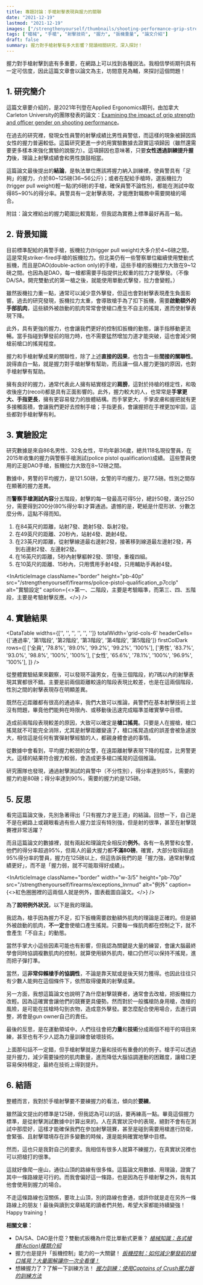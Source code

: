 ```yaml
---
title: 專題討論：手槍射擊表現與握力的關聯
date: "2021-12-19"
lastmod: "2021-12-19"
images: ["/strengthenyourself/thumbnails/shooting-performance-grip-strength_k9oqdi"]
tags: ["槍械", "手槍", "射擊技術", "握力", "扳機重量", "論文介紹"]
draft: false
summary: 握力對手槍射擊有多大影響？閱讀相關研究，深入探討！
---
```


握力對手槍射擊到底有多重要，在網路上可以找到各種説法。我相信學術期刊具有一定可信度，因此這篇文章會以論文為主，坊間意見為輔，來探討這個問題！

<InArticleImage
  src="/strengthenyourself/thumbnails/shooting-performance-grip-strength_k9oqdi"
  alt="文章封面圖片" 
/>

<TOCInline toc={props.toc} exclude="" toHeading={3} />


## 1. 研究簡介

這篇文章要介紹的，是2021年刊登在Applied Ergonomics期刊，由加拿大Carleton University的團隊發表的論文：[Examining the impact of grip strength and officer gender on shooting performance](https://www.sciencedirect.com/science/article/abs/pii/S0003687021001836)。

在過去的研究裡，發現女性員警的射擊成績比男性員警低，而這樣的現象被歸因爲女性的握力普遍較低。這篇研究更進一步的用實驗數據去證實這項歸因（雖然還需要更多樣本來強化實驗的說服力）。這項歸因也意味著，只要**女性透過訓練提升握力**後，理論上射擊成績會和男性旗鼓相當。

這篇論文最後提出的**結論**，是執法單位應該將握力納入訓練裡，使員警具有「足夠」的握力，介於80~125磅(36~56公斤)；或者在配給手槍時，選扳機拉力(trigger pull weight)輕一點(約6磅)的手槍，確保員警不論性別，都能在測試中取得85~90%的得分率。員警具有一定射擊表現，才能應對職務中需要開槍的場合。

<SmallText isParagraph>附註：論文裡給出的握力範圍比較寬鬆，但我認為實務上標準最好再高一點。</SmallText>

## 2. 背景知識

目前標準配給的員警手槍，扳機拉力(trigger pull weight)大多介於4~6磅之間，這是常見striker-fired手槍的扳機拉力。但北美仍有一些警察單位繼續使用雙動式扳機，而且是DAO(double-action only)的手槍，這些手槍的扳機拉力大致在9~12磅之間。也因為是DAO，每一槍都需要手指提供比較重的拉力才能擊發。（不像DA/SA，開完雙動式的第一槍之後，就能使用單動式擊發，拉力會變輕。）

雖然扳機拉力重一點，通常可以減少意外擊發，但這也會對射擊表現產生負面影響。過去的研究發現，扳機拉力太重，會導致槍手為了扣下扳機，需要**啟動額外的手部肌肉**，這些額外被啟動的肌肉常常會使槍口產生不自主的搖晃，進而使射擊表現下降。

此外，具有更強的握力，也會讓我們更好的控制扣扳機的動態，讓手指移動更流暢。當手指碰到擊發前的阻力時，也不需要猛然增加力道才能突破，這也會減少開槍前槍口的搖晃程度。

握力和手槍射擊成果的關聯性，除了上述**直接的因果**，也包含一些**間接的關聯性**。說得直白一點，就是握力對手槍射擊有幫助，而且讓一個人握力更強的原因，也對手槍射擊有幫助。

擁有良好的握力，通常代表此人擁有結實穩定的**肩膀**，這對於持槍的穩定性，和吸收後座力(recoil)都是具有正面影響的。此外，握力較大的人，也常常是**手掌更大、手指更長**，擁有更容易發力的肢體結構。而手掌更大，手掌皮膚和握把就有更多接觸面積，會讓我們更好去控制手槍；手指更長，會讓握把在手裡更加牢固，這些都對手槍射擊有利。


## 3. 實驗設定

研究數據是來自86名男性、32名女性，平均年齡36歲，總共118名現役警員，在2015年收集的握力與警察手槍測試(police pistol qualification)成績。
這些警員使用的正是DAO手槍，扳機拉力大致在8~12磅之間。

數據中，男警的平均握力，是121.50磅，女警的平均握力，是77.5磅。性別之間存在顯著的握力差異。

而**警察手槍測試內容**分五階段，射擊的每一發最高可得5分，總計50發，滿分250分，需要得到200分(80%得分率)才算通過。遺憾的是，靶紙是什麼形狀、分數怎麼分佈，這點不得而知。

1. 在84英尺的距離，站射7發、跪射5發、臥射2發。
2. 在49英尺的距離、20秒內，站射4發、跪射4發。
3. 在23英尺的距離，從射擊線道最右邊射2發，接著移到線道最左邊射2發，再到右邊射2發、左邊射2發。
4. 在16英尺的距離，5秒內射擊軀幹2發、頭1發，重複四組。
5. 在10英尺的距離、15秒內，只用慣用手射4發，只用輔助手再射4發。

<InArticleImage
  className="border"
  height="pb-40p"
  src="/strengthenyourself/firearms/police-pistol-qualification_p7cclp"
  alt="實驗設定"
  caption={<>第一、二階段，主要是考驗瞄準，而第三、四、五階段，主要是考驗射擊反應。</>}
/>

## 4. 實驗結果


<DataTable
  widths={['', '', '', '', '', '']} 
  totalWidth='grid-cols-6'
  headerCells={['通過率', '第1階段', '第2階段', '第3階段', '第4階段', '第5階段']}
  firstColDark
  rows={[
    ['全員', '78.8%', '89.0%', '99.2%', '99.2%', '100%'],
    ['男性', '83.7%', '93.0%', '98.8%', '100%', '100%'],
    ['女性', '65.6%', '78.1%', '100%', '96.9%', '100%'],
  ]}
/>


從整體實驗結果來觀察，可以發現不論男女，在後三個階段，約7碼以內的射擊表現其實都很不錯。主要是前兩個距離較遠的階段表現比較差，也是在這兩個階段，性別之間的射擊表現存在明顯差異。

既然在近距離都有很高的通過率，我們大致可以推論，員警們在基本射擊技術上並沒有問題，畢竟他們能夠在時限內、或移動後迅速完成瞄準並確實擊中目標。

造成前兩階段表現較差的原因，大致可以確定是**槍口搖晃**。只要是人在握槍，槍口搖晃就不可能完全消除，尤其是射擊距離變遠了，槍口搖晃造成的誤差會被急遽放大，相信這是任何有實彈射擊經驗的人，都親身體會過的事情。

從數據中會看到，平均握力較弱的女警，在遠距離射擊表現下降的程度，比男警更大。這樣的結果符合握力較弱，會造成更多槍口搖晃的這個推論。

研究團隊也發現，通過射擊測試的員警中（不分性別），得分率達到85%，需要的握力約是80磅；得分率達到90%，需要的握力約是125磅。

## 5. 反思

看完這篇論文後，先別急著得出「只有握力才是王道」的結論。回想一下，自己是不是在網路上或親眼看過有些人握力並沒有特別強，但是射的很準，甚至在射擊競賽裡非常活躍？

而且這篇論文的數據裡，就有兩起和理論完全相反的**例外**。各有一名男警和女警，他們的得分率超過95%，但兩人的最大握力都**不滿80磅**。確實，大部分取得超過95%得分率的警員，握力在125磅以上，但這告訴我們的是「握力強，通常射擊成績更好」，而不是「握力弱，就不可能取得好成績」。

<InArticleImage
  className="border"
  width="w-3/5"
  height="pb-70p"
  src="/strengthenyourself/firearms/exceptions_lnrnud"
  alt="例外"
  caption={<>紅色圈圈裡的這兩個人就是例外，圖表截圖自論文。</>}
/>


為了**說明例外狀況**，以下是我的理論。

我認為，槍手因為握力不足，扣下扳機需要啟動額外肌肉的理論是正確的。但是額外被啟動的肌肉，**不一定**會使槍口產生搖晃。只要每一條肌肉都在控制之下，就不會產生「不自主」的動態。

當然手掌大小這些因素可能也有影響，但我認為關鍵是大量的練習，會讓大腦最終學會同時協調複數肌肉的控制，就算使用額外肌肉，槍口仍然可以保持不搖晃，進而把子彈打準。

當然，這**非常仰賴槍手的協調性**，不論是靠天賦或是後天努力獲得。也因此往往只有少數人能夠在這個條件下，依然取得優異的射擊成果。


另一方面，我想這篇論文也說明了為什麼射擊競賽者，通常會去改槍，把扳機拉力改輕。因為這確實會讓他們的競賽更具優勢。然而對於一般攜槍防身用槍，改槍的風險，是可能在拔槍時勾到衣物，造成意外擊發。要怎麼配合使用場合，去進行調整，將會是gun owner自己的責任。


最後的反思，是在運動領域中，人們往往會把**力量**和**技術**分成兩個不相干的項目來練，甚至也有不少人認為力量訓練會破壞技術。

上面那句話不一定錯，但手槍射擊就是力量和技術有重疊的的例子。槍手可以透過提升握力，減少需要操控的肌肉數量，進而降低大腦協調運動的困難度，讓槍口更容易保持穩定，最終在技術上得到提升。

## 6. 結語

整體而言，我對於手槍射擊要不要練握力的看法，傾向於**要練**。

雖然論文提出的標準是125磅，但我認為可以的話，要再練高一點。畢竟這個握力標準，是從射擊測試數據中計算出來的。人在真實狀況中的表現，絕對不會有在測試中那麼好，這樣才能確保我們在參加射擊競賽，甚至是碰到需要用槍進行防衛，會緊張、且射擊環境存在許多變數的時候，還是能夠確實地擊中目標。

然而，這也只是我對自己的要求。我相信有很多人就算不練握力，在真實狀況裡也可以把槍打的很準。

這就好像爬一座山，通往山頂的路線有很多條。這篇論文用數據、用理論，證實了其中一條路線是可行的。而我會偏好這一條路，也是因為在手槍射擊之外，我有其他會使用到握力的場合。

不走這條路線也沒關係，要攻上山頂，別的路線也會通，或許你就是走在另外一條路線上的朋友！最後與讀到文章結尾的讀者們共勉，希望大家都能持續變強！Happy training！

**相關文章：**
- DA/SA、DAO是什麼？雙動式扳機為什麼比單動式更重？ *[槍械知識：各式槍機(Action)種類介紹](/blogs/firearm-action-types#single-action%E3%80%81double-action)*
- 握力也是提升「扳機控制」能力的一大關鍵！ *[扳機控制：如何減少擊發前的槍口搖晃？大量圖解讓你一次全看懂！](/blogs/shooting-skill-trigger-control#3-肌肉控制)*
- 想練握力了？了解一下訓練方法！ *[握力訓練：使用Captains of Crush握力器的訓練方法](/blogs/grip-strength-training-with-coc-gripper)*

